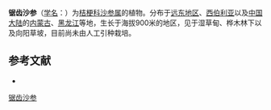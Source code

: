 {{Speciesbox
| name = 锯齿沙参
| status = 
| status_system = 
| image =
| genus = Adenophora
| species = tricuspidata
| authority = (Fisch. ex Roem. et Schult.) A. DC.
}}

'''锯齿沙参'''（[[学名|学名]]：{{lang|la|''Adenophora tricuspidata''}}）为[[桔梗科|桔梗科]][[沙参属|沙参属]]的植物。分布于[[远东地区|远东地区]]、[[西伯利亚|西伯利亚]]以及[[中国大陆|中国大陆]]的[[内蒙古|内蒙古]]、[[黑龙江|黑龙江]]等地，生长于海拔900米的地区，见于湿草甸、桦木林下以及向阳草坡，目前尚未由人工引种栽培。

== 参考文献 ==
<div class="references-small">
* {{cite web| url =http://www.bioinfo.cn/db05/KmzwSpecies.php?action=view&id=3278| title =锯齿沙参| work =《中国高等植物数据库全库》| publisher =中国科学院微生物研究所| author =昆明植物研究所| accessdate =2009-02-24| deadurl =yes| archiveurl =https://web.archive.org/web/20160305002404/http://www.bioinfo.cn/db05/KmzwSpecies.php?action=view&id=3278| archivedate =2016-03-05}}
</div>
{{Taxonbar|from=Q15226472}}

[[Category:沙参属|锯齿沙参]]


{{植物小作品}}